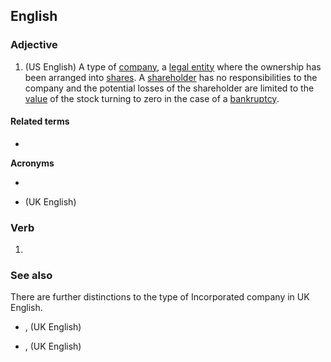 ==English==

===Adjective===
{{head|en|adjective}}

# (US English) A type of [[company]], a [[legal entity]] where the ownership has been arranged into [[share]]s. A [[shareholder]] has no responsibilities to the company and the potential losses of the shareholder are limited to the [[value]] of the stock turning to zero in the case of a [[bankruptcy]].

====Related terms====
* {{l|en|incorporate}}

'''Acronyms'''
* {{l|en|Inc}}
* {{l|en|Ltd.}} (UK English)

===Verb===
{{head|en|verb form}}

# {{en-past of|incorporate}}

===See also===
There are further distinctions to the type of Incorporated company in UK English.
* {{l|en|Public Limited Liability Company}}, {{l|en|PLC}} (UK English)
* {{l|en|Limited Liability Company}}, {{l|en|LLC}} (UK English)